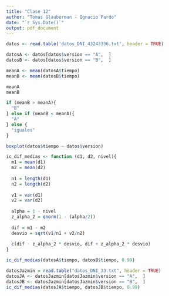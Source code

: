 ```yaml
---
title: "Clase 12"
author: "Tomás Glauberman - Ignacio Pardo"
date: "`r Sys.Date()`"
output: pdf_document
---
```


```r
datos <- read.table('datos_DNI_43243336.txt', header = TRUE)
```

```r
datosA <- datos[datos$version == "A",  ]
datosB <- datos[datos$version == "B",  ]

meanA <- mean(datosA$tiempo)
meanB <- mean(datosB$tiempo)

meanA
meanB

if (meanB > meanA){
  "B"
} else if (meanB < meanA){
  "A"
} else {
  "iguales"
}
```

```r
boxplot(datos$tiempo ~ datos$version)
```

```r
ic_dif_medias <- function (d1, d2, nivel){
  m1 = mean(d1)
  m2 = mean(d2)
  
  n1 = length(d1)
  n2 = length(d2)
  
  v1 = var(d1)
  v2 = var(d2)
  
  alpha = 1 - nivel
  z_alpha_2 = qnorm(1 - (alpha/2))
  
  dif = m1 - m2
  desvio = sqrt(v1/n1 + v2/n2)
  
  c(dif - z_alpha_2 * desvio, dif + z_alpha_2 * desvio)
}
```

```r
ic_dif_medias(datosA$tiempo, datosB$tiempo, 0.99)
```

```r
datosJazmin = read.table("datos_DNI_33.txt", header = TRUE)
datosJA <- datosJazmin[datosJazmin$version == "A",  ]
datosJB <- datosJazmin[datosJazmin$version == "B",  ]
ic_dif_medias(datosJA$tiempo, datosJB$tiempo, 0.99)

```


